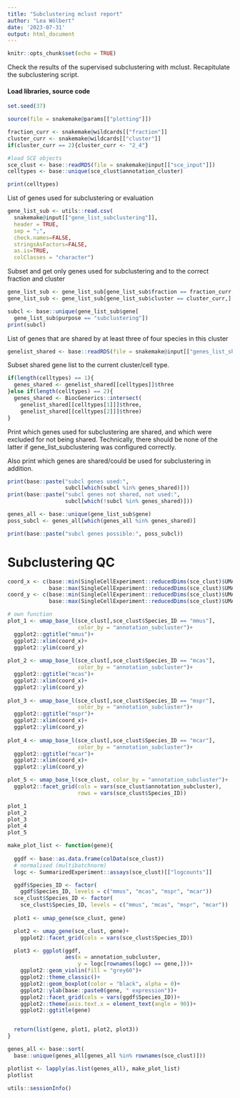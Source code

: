 ```yaml
---
title: "Subclustering mclust report"
author: "Lea Wölbert"
date: '2023-07-31'
output: html_document
---
```


```r
knitr::opts_chunk$set(echo = TRUE)
```

Check the results of the supervised subclustering with mclust.
Recapitulate the subclustering script.

#### Load libraries, source code 

```r
set.seed(37)
```

```r
source(file = snakemake@params[["plotting"]])
```

```r
fraction_curr <- snakemake@wildcards[["fraction"]]
cluster_curr <- snakemake@wildcards[["cluster"]]
if(cluster_curr == 2){cluster_curr <- "2_4"}
```

```r
#load SCE objects
sce_clust <- base::readRDS(file = snakemake@input[["sce_input"]])
celltypes <- base::unique(sce_clust$annotation_cluster)
```

```r
print(celltypes)
```

List of genes used for subclustering or evaluation

```r
gene_list_sub <- utils::read.csv(
  snakemake@input[["gene_list_subclustering"]], 
  header = TRUE, 
  sep = ";", 
  check.names=FALSE, 
  stringsAsFactors=FALSE, 
  as.is=TRUE, 
  colClasses = "character")
```

Subset and get only genes used for subclustering and to the correct fraction
and cluster

```r

gene_list_sub <- gene_list_sub[gene_list_sub$fraction == fraction_curr,]
gene_list_sub <- gene_list_sub[gene_list_sub$cluster == cluster_curr,]

subcl <- base::unique(gene_list_sub$gene[
  gene_list_sub$purpose == "subclustering"])
print(subcl)
```

List of genes that are shared by at least three of four species in this cluster
 
```r
genelist_shared <- base::readRDS(file = snakemake@input[["genes_list_shared"]])
```

Subset shared gene list to the current cluster/cell type.

```r
if(length(celltypes) == 1){
  genes_shared <- genelist_shared[[celltypes]]$three
}else if(length(celltypes) == 2){
  genes_shared <- BiocGenerics::intersect(
    genelist_shared[[celltypes[1]]]$three, 
    genelist_shared[[celltypes[2]]]$three)
}
```

Print which genes used for subclustering are shared, and which were
excluded for not being shared.
Technically, there should be none of the latter if gene_list_subclustering was
configured correctly.

Also print which genes are shared/could be used for subclustering in addition.

```r
print(base::paste("subcl genes used:",
                  subcl[which(subcl %in% genes_shared)]))
print(base::paste("subcl genes not shared, not used:", 
                  subcl[which(!subcl %in% genes_shared)]))

genes_all <- base::unique(gene_list_sub$gene)
poss_subcl <- genes_all[which(genes_all %in% genes_shared)]

print(base::paste("subcl genes possible:", poss_subcl))
```

# Subclustering QC

```r

coord_x <- c(base::min(SingleCellExperiment::reducedDims(sce_clust)$UMAP[,1]), 
             base::max(SingleCellExperiment::reducedDims(sce_clust)$UMAP[,1]))
coord_y <- c(base::min(SingleCellExperiment::reducedDims(sce_clust)$UMAP[,2]), 
             base::max(SingleCellExperiment::reducedDims(sce_clust)$UMAP[,2]))

# own function
plot_1 <- umap_base_l(sce_clust[,sce_clust$Species_ID == "mmus"], 
                      color_by = "annotation_subcluster")+
  ggplot2::ggtitle("mmus")+
  ggplot2::xlim(coord_x)+
  ggplot2::ylim(coord_y)
  
plot_2 <- umap_base_l(sce_clust[,sce_clust$Species_ID == "mcas"], 
                      color_by = "annotation_subcluster")+
  ggplot2::ggtitle("mcas")+
  ggplot2::xlim(coord_x)+
  ggplot2::ylim(coord_y)
  
plot_3 <- umap_base_l(sce_clust[,sce_clust$Species_ID == "mspr"], 
                      color_by = "annotation_subcluster")+
  ggplot2::ggtitle("mspr")+
  ggplot2::xlim(coord_x)+
  ggplot2::ylim(coord_y)
    
plot_4 <- umap_base_l(sce_clust[,sce_clust$Species_ID == "mcar"], 
                      color_by = "annotation_subcluster")+
  ggplot2::ggtitle("mcar")+
  ggplot2::xlim(coord_x)+
  ggplot2::ylim(coord_y)

plot_5 <- umap_base_l(sce_clust, color_by = "annotation_subcluster")+
  ggplot2::facet_grid(cols = vars(sce_clust$annotation_subcluster),
                      rows = vars(sce_clust$Species_ID))

plot_1
plot_2
plot_3
plot_4
plot_5
```

```r
make_plot_list <- function(gene){
  
  ggdf <- base::as.data.frame(colData(sce_clust))
  # normalised (multibatchnorm)
  logc <- SummarizedExperiment::assays(sce_clust)[["logcounts"]]

  ggdf$Species_ID <- factor(
    ggdf$Species_ID, levels = c("mmus", "mcas", "mspr", "mcar"))
  sce_clust$Species_ID <- factor(
    sce_clust$Species_ID, levels = c("mmus", "mcas", "mspr", "mcar"))
  
  plot1 <- umap_gene(sce_clust, gene)

  plot2 <- umap_gene(sce_clust, gene)+
    ggplot2::facet_grid(cols = vars(sce_clust$Species_ID))

  plot3 <- ggplot(ggdf,
                  aes(x = annotation_subcluster,
                      y = logc[rownames(logc) == gene,]))+
    ggplot2::geom_violin(fill = "grey60")+
    ggplot2::theme_classic()+
    ggplot2::geom_boxplot(color = "black", alpha = 0)+
    ggplot2::ylab(base::paste0(gene, " expression"))+
    ggplot2::facet_grid(cols = vars(ggdf$Species_ID))+
    ggplot2::theme(axis.text.x = element_text(angle = 90))+
    ggplot2::ggtitle(gene)


  return(list(gene, plot1, plot2, plot3))
}
```

```r
genes_all <- base::sort(
  base::unique(genes_all[genes_all %in% rownames(sce_clust)]))

plotlist <- lapply(as.list(genes_all), make_plot_list)
plotlist
```

```r
utils::sessionInfo()
```